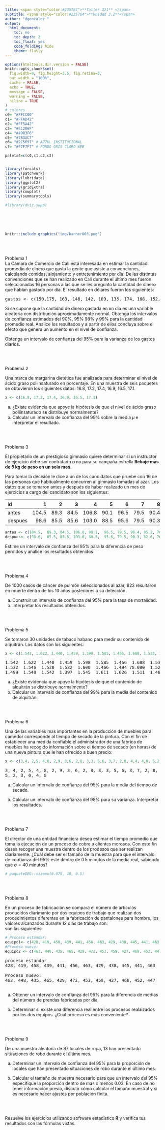 ```yaml
---
title: <span style="color:#235784">**Taller 321** </span>  
subtitle: <span style="color:#235784">**Unidad 3.2**</span> 
author: "dgonzalez "
output:
  html_document:
    toc: no
    toc_depth: 2
    toc_float: yes
    code_folding: hide
    theme: flatly
---    
```




```r
options(htmltools.dir.version = FALSE)
knitr::opts_chunk$set(
  fig.width=9, fig.height=3.5, fig.retina=3,
  out.width = "100%",
  cache = FALSE,
  echo = TRUE,
  message = FALSE, 
  warning = FALSE,
  hiline = TRUE
)
# colores
c0= "#FFCC00"
c1= "#FFAD42"
c2= "#FF5A42"
c3= "#E1286F"
c4= "#4983F6"
c5= "#783AC7"
c6= "#2C5697" # AZZUL INSTITUCIONAL
c7= "#F7F7F7" # FONDO GRIS CLARO WEB

paleta4=c(c0,c1,c2,c3)


library(forcats)
library(patchwork)
library(lubridate)
library(ggplot2)
library(gridExtra)
library(cowplot)
library(summarytools)

#library(dviz.supp)
```



</br></br></br>

```r
knitr::include_graphics("img/banner003.png")
```

</br></br>

<div class="box2 with-label">
<div class="label">Problema 1</div>

La Cámara de Comercio de Cali está interesada en estimar la cantidad promedio de dinero que gasta la gente que asiste a convenciones, calculando comidas, alojamiento y entretenimiento por día. De las distintas convenciones que se han realizado en Cali durante el último mes fueron seleccionadas 16 personas a las que se les pregunto la cantidad de dinero que habían gastado por día. El resultado en dólares fueron los siguientes: 
<pre>
gastos <- c(150,175, 163, 148, 142, 189, 135, 174, 168, 152, 158, 184, 134, 146, 155, 163) 
</pre>

Si se supone que la cantidad de dinero gastada en un día es una variable aleatoria con distribución aproximadamente normal. 
Obtenga los intervalos de confianza estimados del 90\%, 95\% 98\% y 99\% para la cantidad promedio real. 
Analice los resultados y a partir de ellos concluya sobre el efecto que genera un aumento en el nivel de confianza.


Obtenga un intervalo de confianza del 95% para la varianza de los gastos diarios. 
</div>

</br></br>

<div class="box2 with-label">
<div class="label">Problema 2</div>

Una marca de margarina dietética fue analizada para determinar el nivel de ácido graso poliinsaturado en porcentaje. En una muestra de seis paquetes se obtuvieron los siguientes datos: 16.8, 17.2, 17.4, 16.9, 16.5, 17.1.

```r
x <- c(16.8, 17.2, 17.4, 16.9, 16.5, 17.1)
```


a. ¿Existe evidencia que apoye la hipótesis de que el nivel de ácido graso poliinsaturado se distribuye normalmente?
b. Calcular un intervalo de confianza del 99% sobre la media $\mu$ e interpretar el resultado.


</div>


</br></br>

<div class="box2 with-label">
<div class="label">Problema 3</div>

El propietario de un prestigioso gimnasio quiere determinar si un instructor de ejercicio debe ser contratado o no para su campaña estrella **Rebaje mas de 5 kg de peso en un solo mes**.

Para tomar la decisión le dice a un de los candidatos que pruebe con 16 de las personas que habitualmente concurren al gimnasio tomadas al azar. Los datos que se tomaron antes y después de haber realizado un mes de ejercicios a cargo del candidato son los siguientes: 


|id      |  1    |   2  |   3  |   4   |   5  |  6    |   7  |   8  |   9  |  10  |  11  |  12  |  13   |  14  | 15    | 16   |
|:-------|------:|-----:|-----:|------:|-----:|------:|-----:|-----:|-----:|-----:|-----:|-----:|------:|-----:|------:|-----:|
|antes   | 104.5 | 89.3 | 84.5 | 106.8 | 90.1 |  96.5 | 79.5 | 90.4 | 85.2 | 76.5 | 91.5 | 82.5 | 100.5 | 89.5 | 121.6 | 72.0 | 
|despues |  98.6 | 85.5 | 85.6 | 103.0 | 88.5 |  95.6 | 79.5 | 90.3 | 82.6 | 76.0 | 89.5 | 81.5 |  99.4 | 86.5 | 115.2 | 70.1 |


</div>
```r
antes <- c(104.5,  89.3, 84.5, 106.8, 90.1,  96.5, 79.5, 90.4, 85.2, 76.5, 91.5, 82.5, 100.5 , 89.5, 121.6, 72.0)
despues<- c(98.6,  85.5, 85.6, 103.0, 88.5,  95.6, 79.5, 90.3, 82.6, 76.0, 89.5, 81.5,  99.4,  86.5, 115.2, 70.1)
```

Estime un intervalo de confianza del 95% para la diferencia de peso perdidos y analice los resultados obtenidos


</br></br>

<div class="box2 with-label">
<div class="label">Problema 4</div>

De 1000 casos de cáncer de pulmón seleccionados al azar, 823 resultaron en muerte dentro de los 10 años posteriores a su detección.

a. Construir un intervalo de confianza del 95% para la tasa de mortalidad. 
b. Interpretar los resultados obtenidos.


</div>


</br></br>

<div class="box2 with-label">
<div class="label">Problema 5</div>

Se tomaron 30 unidades de tabaco habano para medir su contenido de alquitrán. Los datos son los siguientes:

```r
x <- c(1.542, 1.622, 1.440, 1.459, 1.598, 1.585, 1.466, 1.608, 1.533, 1.498, 1.532, 1.546, 1.520, 1.532, 1.600, 1.466, 1.494, 78, 1.523, 1.504, 1.499, 1.548, 1.542, 1.397, 1.545, 1.611, 1.626, 1.511, 1.487, 1.558)
```


<pre>
1.542  1.622  1.440  1.459  1.598  1.585  1.466  1.608  1.533  1.498
1.532  1.546  1.520  1.532  1.600  1.466  1.494 78.000  1.523  1.504
1.499  1.548  1.542  1.397  1.545  1.611  1.626  1.511  1.487  1.558
</pre>


a. ¿Existe evidencia que apoye la hipótesis de que el contenido de alquitrán se distribuye normalmente?
b. Calcular un intervalo de confianza del 99% para la media del contenido de alquitrán.


</div>


</br></br>

<div class="box2 with-label">
<div class="label">Problema 6</div>

Una de las variables mas importantes en la producción de muebles para camedor corresponde al tiempo de secado de la pintura. Con el fin de establecer una medida confiable el administrador de una fabrica de muebles ha recogido  información sobre el tiempo de secado (en horas) de una nueva pintura que le han ofrecido a buen precio:

```r
x <- c(3,4, 2,5, 4,8, 2,9, 3,6, 2,8, 3,3, 5,6, 3,7, 2,8, 4,4, 4,0, 5,2, 3,0, 4,8)
```

<pre>
3, 4, 2, 5, 4, 8, 2, 9, 3, 6, 2, 8, 3, 3, 5, 6, 3, 7, 2, 8, 4, 4, 4, 0,
5, 2, 3, 0, 4, 8
</pre>

a. Calcular un intervalo de confianza del 95% para la media del tiempo de secado.

b. Calcular un intervalo de confianza del 98% para su varianza. Interpretar los resultados.


</div>


</br></br>

<div class="box2 with-label">
<div class="label">Problema 7</div>

El director de una entidad financiera desea estimar el tiempo promedio que toma la ejecución de un proceso de cobre a clientes morosos. Con este fin desea recoger una muestra dentro de los prodesos que ser realizan diariamente. ¿Cuál debe ser el tamaño de la muestra para que el intervalo de confianza del 95% esté dentro de 0.5 minutos de la media real, sabiendo que $\sigma = 40$ minutos?

```r
# paqueteDEG::sizemu(0.975, 40, 0.5)
```


</div>


</br></br>

<div class="box2 with-label">
<div class="label">Problema 8</div>
En un proceso de fabricación se compara el número de artículos producidos diarimante por dos equipos de trabajo que realizan dos procedimientos diferentes en la fabricación de pantalones para hombre, los valores alcanzados durante 12 dias de trabajo son:  
 son las siguientes:

```r
# Proceso estándar: 
equipo1<- c(428, 419, 458, 439, 441, 456, 463, 429, 438, 445, 441, 463)  
#Proceso nuevo: 
equipo2 <- c(462, 448, 435, 465, 429, 472, 453, 459, 427, 468, 452, 447)  
```


<pre>
proceso estandar
428, 419, 458, 439, 441, 456, 463, 429, 438, 445, 441, 463  

Proceso nuevo: 
462, 448, 435, 465, 429, 472, 453, 459, 427, 468, 452, 447  

</pre>

a. Obtener un intervalo de confianza del 95% para la diferencia de medias del número de prendas fabricadas por dia.

b. Determinar si existe una diferencia real entre los procesos realaizados por los dos equipos. ¿Cuál proceso es más conveniente?


</div>


</br></br>

<div class="box2 with-label">
<div class="label">Problema 9</div>

De una muestra aleatoria de 87 locales de ropa, 13 han presentado situaciones de robo durante el último mes.

a. Determinar un intervalo de confianza del 95% para la proporción de locales que han presentado situaciones de robo durante el último mes.

b. Calcular el tamaño de muestra necesario para que un intervalo del 95% especifique la proporción dentro de mas o menos $0.03$. En caso de no tener información previa, discutir cómo calcular el tamaño muestral y si es necesario hacer ajustes por población finita.

</div>


</br></br>


Resuelve los ejercicios utilizando software estadístico **R** y verifica tus resultados con las fórmulas vistas.

